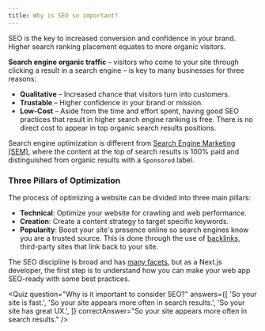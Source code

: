 ```yaml
---
title: Why is SEO so important?
---
```


SEO is the key to increased conversion and confidence in your brand. Higher search ranking placement equates to more organic visitors.

**Search engine organic traffic** – visitors who come to your site through clicking a result in a search engine – is key to many businesses for three reasons:

- **Qualitative** – Increased chance that visitors turn into customers.
- **Trustable** – Higher confidence in your brand or mission.
- **Low-Cost** – Aside from the time and effort spent, having good SEO
  practices that result in higher search engine ranking is free. There is no
  direct cost to appear in top organic search results positions.

Search engine optimization is different from [Search Engine Marketing (SEM)](https://learndigital.withgoogle.com/digitalgarage/course/promote-business-online/lesson/54), where the content at the top of search results is 100% paid and distinguished from organic results with a `Sponsored` label.

### Three Pillars of Optimization

The process of optimizing a website can be divided into three main pillars:

- **Technical**: Optimize your website for crawling and web performance.
- **Creation**: Create a content strategy to target specific keywords.
- **Popularity**: Boost your site's presence online so search engines know you are a trusted source. This is done through the use of [backlinks](https://moz.com/learn/seo/backlinks), third-party sites that link back to your site.

The SEO discipline is broad and has [many facets](https://learningseo.io/), but as a Next.js developer, the first step is to understand how you can make your web app SEO-ready with some best practices.

<Quiz
  question="Why is it important to consider SEO?"
  answers={[
    'So your site is fast.',
    'So your site appears more often in search results.',
    'So your site has great UX.',
  ]}
  correctAnswer="So your site appears more often in search results."
/>
